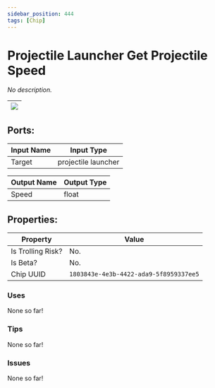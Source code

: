 ```yaml
---
sidebar_position: 444
tags: [Chip]
---
```


# Projectile Launcher Get Projectile Speed


*No description.*

| ![](https://images-ext-2.discordapp.net/external/MPmIaQzlEPmgGWlgi-WxBBXt0Bjv_zWPkg1y1f_sy3s/https/www.recroomcircuits.com/image/circuit/absolute-value?width=206&height=108) |
|-----|

## Ports:

| Input Name | Input Type |
|-----------|-----------|
| Target | projectile launcher |

| Output Name | Output Type |
|-----------|-----------|
| Speed | float |

## Properties:

| Property  | Value |
|-------------------|-----------|
| Is Trolling Risk? | No. |
| Is Beta? | No. |
| Chip UUID | `1803843e-4e3b-4422-ada9-5f8959337ee5` |

### Uses

None so far!

### Tips

None so far!

### Issues

None so far!
